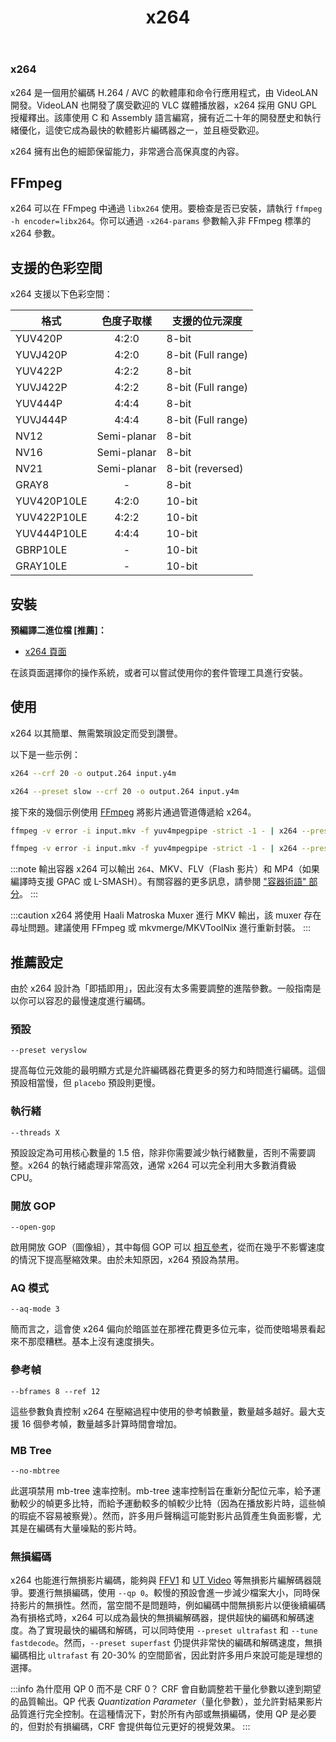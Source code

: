 ﻿---
title: x264
sidebar_position: 1
---

### x264

x264 是一個用於編碼 H.264 / AVC 的軟體庫和命令行應用程式，由 VideoLAN 開發。VideoLAN 也開發了廣受歡迎的 VLC 媒體播放器，x264 採用 GNU GPL 授權釋出。該庫使用 C 和 Assembly 語言編寫，擁有近二十年的開發歷史和執行緒優化，這使它成為最快的軟體影片編碼器之一，並且極受歡迎。

x264 擁有出色的細節保留能力，非常適合高保真度的內容。

## FFmpeg

x264 可以在 FFmpeg 中通過 `libx264` 使用。要檢查是否已安裝，請執行 `ffmpeg -h encoder=libx264`。你可以通過 `-x264-params` 參數輸入非 FFmpeg 標準的 x264 參數。

## 支援的色彩空間

x264 支援以下色彩空間：

| 格式             | 色度子取樣         | 支援的位元深度           |
|------------------|:------------------:|-----------------------|
| YUV420P          | 4:2:0              | 8-bit                 |
| YUVJ420P         | 4:2:0              | 8-bit (Full range)    |
| YUV422P          | 4:2:2              | 8-bit                 |
| YUVJ422P         | 4:2:2              | 8-bit (Full range)    |
| YUV444P          | 4:4:4              | 8-bit                 |
| YUVJ444P         | 4:4:4              | 8-bit (Full range)    |
| NV12             | Semi-planar        | 8-bit                 |
| NV16             | Semi-planar        | 8-bit                 |
| NV21             | Semi-planar        | 8-bit (reversed)      |
| GRAY8            | -                  | 8-bit                 |
| YUV420P10LE      | 4:2:0              | 10-bit                |
| YUV422P10LE      | 4:2:2              | 10-bit                |
| YUV444P10LE      | 4:4:4              | 10-bit                |
| GBRP10LE         | -                  | 10-bit                |
| GRAY10LE         | -                  | 10-bit                |


## 安裝

**預編譯二進位檔 [推薦]：**

- [x264 頁面](https://code.videolan.org/videolan/x264)

在該頁面選擇你的操作系統，或者可以嘗試使用你的套件管理工具進行安裝。

## 使用

x264 以其簡單、無需繁瑣設定而受到讚譽。

以下是一些示例：

```bash title="簡單的原始 Y4M 輸入，CRF 20 和原始 264 位元流輸出"
x264 --crf 20 -o output.264 input.y4m
```

```bash title="預設慢速，CRF 20，Y4M 輸入"
x264 --preset slow --crf 20 -o output.264 input.y4m
```

接下來的幾個示例使用 [FFmpeg](../utilities/ffmpeg.mdx) 將影片通過管道傳遞給 x264。

```bash title="FFmpeg 管道"
ffmpeg -v error -i input.mkv -f yuv4mpegpipe -strict -1 - | x264 --preset slow --crf 20 --demux y4m - -o output.264
```

```bash title="FFmpeg 管道，MKV 輸出"
ffmpeg -v error -i input.mkv -f yuv4mpegpipe -strict -1 - | x264 --preset slow --crf 20 --demux y4m - -o output.mkv
```
:::note 輸出容器
x264 可以輸出 ``264``、MKV、FLV（Flash 影片）和 MP4（如果編譯時支援 GPAC 或 L-SMASH）。有關容器的更多訊息，請參閱 ["容器術語" 部分](../introduction/terminology.mdx#container)。
:::

:::caution
x264 將使用 Haali Matroska Muxer 進行 MKV 輸出，該 muxer 存在尋址問題。建議使用 FFmpeg 或 mkvmerge/MKVToolNix 進行重新封裝。
:::

## 推薦設定

由於 x264 設計為「即插即用」，因此沒有太多需要調整的進階參數。一般指南是以你可以容忍的最慢速度進行編碼。

### 預設

``--preset veryslow``

提高每位元效能的最明顯方式是允許編碼器花費更多的努力和時間進行編碼。這個預設相當慢，但 ``placebo`` 預設則更慢。

### 執行緒

``--threads X``

預設設定為可用核心數量的 1.5 倍，除非你需要減少執行緒數量，否則不需要調整。x264 的執行緒處理非常高效，通常 x264 可以完全利用大多數消費級 CPU。

### 開放 GOP

``--open-gop``

啟用開放 GOP（圖像組），其中每個 GOP 可以 [相互參考](https://ottverse.com/closed-gop-open-gop-idr/)，從而在幾乎不影響速度的情況下提高壓縮效果。由於未知原因，x264 預設為禁用。

### AQ 模式

``--aq-mode 3``

簡而言之，這會使 x264 偏向於暗區並在那裡花費更多位元率，從而使暗場景看起來不那麼糟糕。基本上沒有速度損失。


### 參考幀

``--bframes 8 --ref 12``

這些參數負責控制 x264 在壓縮過程中使用的參考幀數量，數量越多越好。最大支援 16 個參考幀，數量越多計算時間會增加。

### MB Tree

``--no-mbtree``

此選項禁用 mb-tree 速率控制。mb-tree 速率控制旨在重新分配位元率，給予運動較少的幀更多比特，而給予運動較多的幀較少比特（因為在播放影片時，這些幀的瑕疵不容易被察覺）。然而，許多用戶聲稱這可能對影片品質產生負面影響，尤其是在編碼有大量噪點的影片時。

### 無損編碼

x264 也能進行無損影片編碼，能夠與 [FFV1](../video/FFV1.mdx) 和 [UT Video](../video/utvideo.mdx) 等無損影片編解碼器競爭。要進行無損編碼，使用 `--qp 0`。較慢的預設會進一步減少檔案大小，同時保持影片的無損性。然而，當空間不是問題時，例如編碼中間無損影片以便後續編碼為有損格式時，x264 可以成為最快的無損編解碼器，提供超快的編碼和解碼速度。為了實現最快的編碼和解碼，可以同時使用 `--preset ultrafast` 和 `--tune fastdecode`。然而，`--preset superfast` 仍提供非常快的編碼和解碼速度，無損編碼相比 `ultrafast` 有 20-30% 的空間節省，因此對許多用戶來說可能是理想的選擇。

:::info 為什麼用 QP 0 而不是 CRF 0？
CRF 會自動調整若干量化參數以達到期望的品質輸出。QP 代表 *Quantization Parameter*（量化參數），並允許對結果影片品質進行完全控制。在這種情況下，對於所有內部或無損編碼，使用 QP 是必要的，但對於有損編碼，CRF 會提供每位元更好的視覺效果。
:::